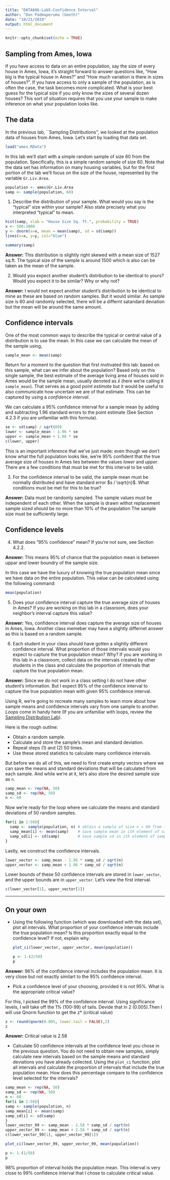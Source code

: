 ---
title: "DATA606-Lab5-Confidence Interval"
author: "Don Padmaperuma (Geeth)"
date: "10/21/2019"
output: html_document
---

```{r setup, include=FALSE}
knitr::opts_chunk$set(echo = TRUE)
```


## Sampling from Ames, Iowa

If you have access to data on an entire population, say the size of every 
house in Ames, Iowa, it's straight forward to answer questions like, "How big 
is the typical house in Ames?" and "How much variation is there in sizes of 
houses?". If you have access to only a sample of the population, as is often 
the case, the task becomes more complicated. What is your best guess for the 
typical size if you only know the sizes of several dozen houses? This sort of 
situation requires that you use your sample to make inference on what your 
population looks like.

## The data

In the previous lab, ``Sampling Distributions'', we looked at the population data
of houses from Ames, Iowa. Let's start by loading that data set.

```{r load-data, eval=TRUE}
load("ames.RData")
```

In this lab we'll start with a simple random sample of size 60 from the 
population. Specifically, this is a simple random sample of size 60. Note that 
the data set has information on many housing variables, but for the first 
portion of the lab we'll focus on the size of the house, represented by the 
variable `Gr.Liv.Area`.

```{r}
population <- ames$Gr.Liv.Area
samp <- sample(population, 60)
```

1.  Describe the distribution of your sample. What would you say is the 
"typical" size within your sample? Also state precisely what you interpreted 
"typical" to mean.

```{r}
hist(samp, xlab = "House Size Sq. ft.", probability = TRUE)
x <- 500:3000
y <- dnorm(x=x, mean = mean(samp), sd = sd(samp))
lines(x=x, y=y, col="blue")
```

```{r}
summary(samp)
```

**Answer:** This distribution is slightly right skewed with a mean size of 1527 sq.ft. The typical size of the sample is around 1500 which is also can be taken as the mean of the sample. 

2.  Would you expect another student's distribution to be identical to yours? 
Would you expect it to be similar? Why or why not?

**Answer:** I would not expect another student's distribution to be identical to mine as these are based on random samples. But it would similar. As sample size is 60 and randomly selected, there will be a differnt satandard deviation but the mean will be around the same amount. 

## Confidence intervals

One of the most common ways to describe the typical or central value of a 
distribution is to use the mean. In this case we can calculate the mean of the 
sample using,

```{r}
sample_mean <- mean(samp)
```

Return for a moment to the question that first motivated this lab: based on 
this sample, what can we infer about the population? Based only on this single 
sample, the best estimate of the average living area of houses sold in Ames 
would be the sample mean, usually denoted as $\bar{x}$ (here we're calling it 
`sample_mean`). That serves as a good *point estimate* but it would be useful 
to also communicate how uncertain we are of that estimate. This can be 
captured by using a *confidence interval*.

We can calculate a 95% confidence interval for a sample mean by adding and 
subtracting 1.96 standard errors to the point estimate (See Section 4.2.3 if 
you are unfamiliar with this formula).

```{r}
se <- sd(samp) / sqrt(60)
lower <- sample_mean - 1.96 * se
upper <- sample_mean + 1.96 * se
c(lower, upper)
```

This is an important inference that we've just made: even though we don't know 
what the full population looks like, we're 95% confident that the true 
average size of houses in Ames lies between the values *lower* and *upper*. 
There are a few conditions that must be met for this interval to be valid.

3.  For the confidence interval to be valid, the sample mean must be normally 
distributed and have standard error $s / \sqrt{n}$. What conditions must be 
met for this to be true?

**Answer:** 
Data must be randomly sampled.
The sample values must be independent of each other.
When the sample is drawn withot replacement sample sized should be no more than 10% of the population
The sample size must be sufficiently large.

## Confidence levels

4.  What does "95% confidence" mean? If you're not sure, see Section 4.2.2.

**Answer:** This means 95% of chance that the population mean is between uppar and lower boundry of the sample size.

In this case we have the luxury of knowing the true population mean since we 
have data on the entire population. This value can be calculated using the 
following command:

```{r}
mean(population)
```

5.  Does your confidence interval capture the true average size of houses in 
Ames? If you are working on this lab in a classroom, does your neighbor's 
interval capture this value? 

**Answer:**  Yes, confidence interval does capture the average size of houses in Ames, Iowa. Another class memeber may have a slightly differnet answer as this is based on a random sample.

6.  Each student in your class should have gotten a slightly different 
confidence interval. What proportion of those intervals would you expect to 
capture the true population mean? Why? If you are working in this lab in a 
classroom, collect data on the intervals created by other students in the 
class and calculate the proportion of intervals that capture the true 
population mean.

**Answer:** Since we do not work in a class setting I do not have other student's information. But I expect 95% of the confidence interval to capture the true population mean with given 95% confidence interval.

Using R, we're going to recreate many samples to learn more about how sample 
means and confidence intervals vary from one sample to another. *Loops* come 
in handy here (If you are unfamiliar with loops, review the [Sampling Distribution Lab](http://htmlpreview.github.io/?https://github.com/andrewpbray/oiLabs/blob/master/sampling_distributions/sampling_distributions.html)).

Here is the rough outline:

-   Obtain a random sample.
-   Calculate and store the sample's mean and standard deviation.
-   Repeat steps (1) and (2) 50 times.
-   Use these stored statistics to calculate many confidence intervals.


But before we do all of this, we need to first create empty vectors where we 
can save the means and standard deviations that will be calculated from each 
sample. And while we're at it, let's also store the desired sample size as `n`.

```{r}
samp_mean <- rep(NA, 50)
samp_sd <- rep(NA, 50)
n <- 60
```

Now we're ready for the loop where we calculate the means and standard deviations of 50 random samples.

```{r}
for(i in 1:50){
  samp <- sample(population, n) # obtain a sample of size n = 60 from the population
  samp_mean[i] <- mean(samp)    # save sample mean in ith element of samp_mean
  samp_sd[i] <- sd(samp)        # save sample sd in ith element of samp_sd
}
```

Lastly, we construct the confidence intervals.

```{r}
lower_vector <- samp_mean - 1.96 * samp_sd / sqrt(n) 
upper_vector <- samp_mean + 1.96 * samp_sd / sqrt(n)
```

Lower bounds of these 50 confidence intervals are stored in `lower_vector`, 
and the upper bounds are in `upper_vector`. Let's view the first interval.

```{r}
c(lower_vector[1], upper_vector[1])
```

* * *

## On your own

-   Using the following function (which was downloaded with the data set), 
    plot all intervals. What proportion of your confidence intervals include 
    the true population mean? Is this proportion exactly equal to the 
    confidence level? If not, explain why.

    ```{r}
    plot_ci(lower_vector, upper_vector, mean(population))
    ```
```{r}
p <- 1-(2/50)
p
```

**Answer:** 96% of the confidence interval includes the population mean. It is very close but not exactly similart to the 95% confidence interval.

-   Pick a confidence level of your choosing, provided it is not 95%. What is 
    the appropriate critical value?

For this, I picked the 99% of the confidence interval. Using significance levels, I will take off the 1% (100-99) of tails. Devide that in 2 (0.005).Then I will use Qnorm function to get the z* (critical value)

```{r}
z <- round(qnorm(0.005, lower.tail = FALSE),2)
z
```
**Answer:** Critical value is 2.58


-   Calculate 50 confidence intervals at the confidence level you chose in the 
    previous question. You do not need to obtain new samples, simply calculate 
    new intervals based on the sample means and standard deviations you have 
    already collected. Using the `plot_ci` function, plot all intervals and 
    calculate the proportion of intervals that include the true population 
    mean. How does this percentage compare to the confidence level selected for
    the intervals?
    
```{r}
samp_mean <- rep(NA, 50)
samp_sd <- rep(NA, 50)
n <- 60
for(i in 1:50){
samp <- sample(population, n)
samp_mean[i] <- mean(samp)
samp_sd[i] <- sd(samp)
}
lower_vector_99 <- samp_mean - 2.58 * samp_sd / sqrt(n) 
upper_vector_99 <- samp_mean + 2.58 * samp_sd / sqrt(n)
c(lower_vector_99[1], upper_vector_99[1])
```

```{r}

plot_ci(lower_vector_99, upper_vector_99, mean(population))

```
```{r}
p <- 1-(1/50)
p
```
98% proportion of interval holds the population mean. This interval is very close to 99% confidence interval that I chose to calculate critical value.